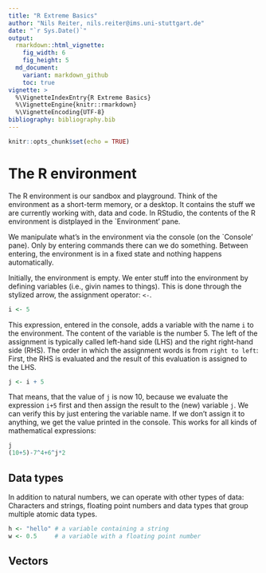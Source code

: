 ```yaml
---
title: "R Extreme Basics"
author: "Nils Reiter, nils.reiter@ims.uni-stuttgart.de"
date: "`r Sys.Date()`"
output: 
  rmarkdown::html_vignette:
    fig_width: 6
    fig_height: 5
  md_document:
    variant: markdown_github
    toc: true
vignette: >
  %\VignetteIndexEntry{R Extreme Basics}
  %\VignetteEngine{knitr::rmarkdown}
  %\VignetteEncoding{UTF-8}
bibliography: bibliography.bib
---
```


```r
knitr::opts_chunk$set(echo = TRUE)
```

# The R environment

The R environment is our sandbox and playground. Think of the environment as a short-term memory, or a desktop. It contains the stuff we are currently working with,   data and code. In RStudio, the contents of the R environment is distplayed in the `Environment' pane. 

We manipulate what's in the environment via the console (on the `Console' pane). Only by entering commands there can we do something. Between entering, the environment is in a fixed state and nothing happens automatically.

Initially, the environment is empty. We enter stuff into the environment by defining variables (i.e., givin names to things). This is done through the stylized arrow, the assignment operator: `<-`.

```r
i <- 5
```

This expression, entered in the console, adds a variable with the name `i` to the environment. The content of the variable is the number 5. The left of the assignment is typically called left-hand side (LHS) and the right right-hand side (RHS). The order in which the assignment words is from `right to left`: First, the RHS is evaluated and the result of this evaluation is assigned to the LHS.

```r
j <- i + 5
```

That means, that the value of `j` is now 10, because we evaluate the expression `i+5` first and then assign the result to the (new) variable `j`. We can verify this by just entering the variable name. If we don't assign it to anything, we get the value printed in the console. This works for all kinds of mathematical expressions:

```r
j
(10+5)-7^4+6^j*2
```

## Data types

In addition to natural numbers, we can operate with other types of data: Characters and strings, floating point numbers and data types that group multiple atomic data types.

```r
h <- "hello" # a variable containing a string
w <- 0.5     # a variable with a floating point number
```

## Vectors




